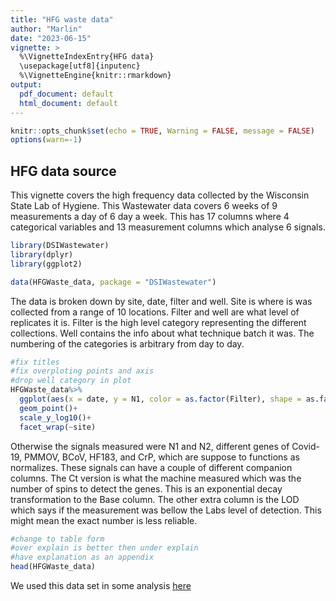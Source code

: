 ```yaml
---
title: "HFG waste data"
author: "Marlin"
date: "2023-06-15"
vignette: >
  %\VignetteIndexEntry{HFG data}
  \usepackage[utf8]{inputenc}
  %\VignetteEngine{knitr::rmarkdown}
output:
  pdf_document: default
  html_document: default
---
```


```r
knitr::opts_chunk$set(echo = TRUE, Warning = FALSE, message = FALSE)
options(warn=-1)
```

## HFG data source

This vignette covers the high frequency data collected by the Wisconsin State Lab of Hygiene. This Wastewater data covers 6 weeks of 9 measurements a day of 6 day a week. This has 17 columns where 4 categorical variables and 13 measurement columns which analyse 6 signals.
```r
library(DSIWastewater)
library(dplyr)
library(ggplot2)

data(HFGWaste_data, package = "DSIWastewater")
```

The data is broken down by site, date, filter and well. Site is where is was collected from a range of 10 locations. Filter and well are what level of replicates it is. Filter is the high level category representing the different collections. Well contains the info about what technique batch it was. The numbering of the categories is arbitrary from day to day.
```r
#fix titles
#fix overploting points and axis
#drop well category in plot
HFGWaste_data%>%
  ggplot(aes(x = date, y = N1, color = as.factor(Filter), shape = as.factor(Well)), size = .5)+
  geom_point()+
  scale_y_log10()+
  facet_wrap(~site)
```

Otherwise the signals measured were N1 and N2, different genes of Covid-19, PMMOV, BCoV, HF183, and CrP, which are suppose to functions as normalizes. These signals can have a couple of different companion columns. The Ct version is what the machine measured which was the number of spins to detect the genes. This is an exponential decay transformation to the Base column. The other extra column is the LOD which says if the measurement was bellow the Labs level of detection. This might mean the exact number is less reliable.
```r
#change to table form
#over explain is better then under explain
#have explanation as an appendix
head(HFGWaste_data)
```


We used this data set in some analysis [here](https://github.com/AFIDSI/Covid19-Wastewater-Analysis/tree/main/results/CoVariants)